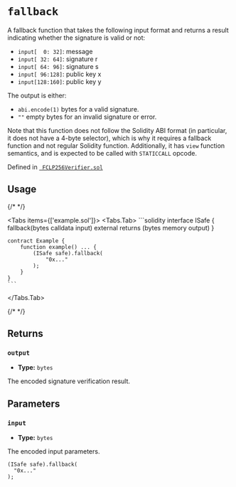 



# `fallback` 



 A fallback function that takes the following input format and returns a result
indicating whether the signature is valid or not:
- `input[  0: 32]`: message
- `input[ 32: 64]`: signature r
- `input[ 64: 96]`: signature s
- `input[ 96:128]`: public key x
- `input[128:160]`: public key y

The output is either:
- `abi.encode(1)` bytes for a valid signature.
- `""` empty bytes for an invalid signature or error.

Note that this function does not follow the Solidity ABI format (in particular, it does not
have a 4-byte selector), which is why it requires a fallback function and not regular
Solidity function. Additionally, it has `view` function semantics, and is expected to be
called with `STATICCALL` opcode.





Defined in [` FCLP256Verifier.sol`](https://github.com/safe-global/safe-modules/tree/passkey/v0.2.1/modules/passkey/contracts/verifiers/FCLP256Verifier.sol#L2)


## Usage

{/* <!-- vale off --> */}

<Tabs items={['example.sol']}>
  <Tabs.Tab>
    ```solidity
    interface ISafe {
        fallback(bytes calldata input) external returns (bytes memory output)
    }

    contract Example {
        function example() ... {
            (ISafe safe).fallback(
                "0x..."
            );
        }
    }
    ```
  </Tabs.Tab>
</Tabs>

{/* <!-- vale on --> */}

## Returns

### `output`

  - **Type:** `bytes`

  The encoded signature verification result.




## Parameters

### `input`

  - **Type:** `bytes`

  The encoded input parameters.

  ```solidity focus=2
  (ISafe safe).fallback(
    "0x..."
  );
  ```





